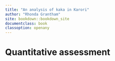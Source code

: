 ```yaml
---
title: "An analysis of kaka in Karori"
author: "Rhonda Grantham"
site: bookdown::bookdown_site
documentclass: book
classoption: openany
---
```


# Quantitative assessment


